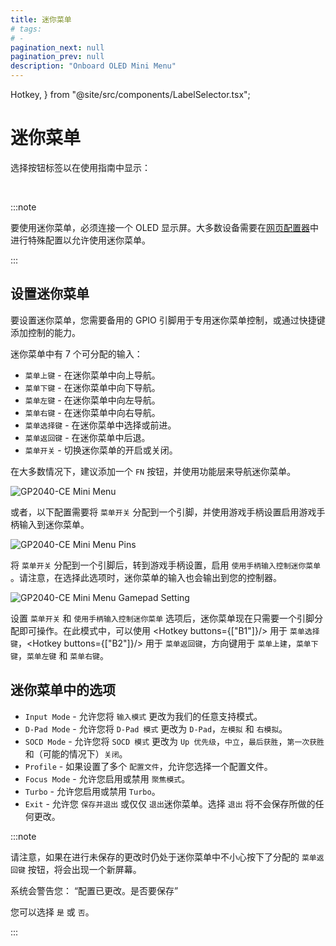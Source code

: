 ```yaml
---
title: 迷你菜单
# tags:
# -
pagination_next: null
pagination_prev: null
description: "Onboard OLED Mini Menu"
---
```


  Hotkey,
} from "@site/src/components/LabelSelector.tsx";

# 迷你菜单

选择按钮标签以在使用指南中显示：

<InputLabelSelector />
<br />

:::note

要使用迷你菜单，必须连接一个 OLED 显示屏。大多数设备需要在[网页配置器](/web-configurator)中进行特殊配置以允许使用迷你菜单。

:::

## 设置迷你菜单

要设置迷你菜单，您需要备用的 GPIO 引脚用于专用迷你菜单控制，或通过快捷键添加控制的能力。

迷你菜单中有 7 个可分配的输入：

- `菜单上键` - 在迷你菜单中向上导航。
- `菜单下键` - 在迷你菜单中向下导航。
- `菜单左键` - 在迷你菜单中向左导航。
- `菜单右键` - 在迷你菜单中向右导航。
- `菜单选择键` - 在迷你菜单中选择或前进。
- `菜单返回键` - 在迷你菜单中后退。
- `菜单开关` - 切换迷你菜单的开启或关闭。

在大多数情况下，建议添加一个 `FN` 按钮，并使用功能层来导航迷你菜单。

![GP2040-CE Mini Menu](./assets/images/gpc-mini-menu.png)

或者，以下配置需要将 `菜单开关` 分配到一个引脚，并使用游戏手柄设置启用游戏手柄输入到迷你菜单。

![GP2040-CE Mini Menu Pins](./assets/images/gpc-mini-menu-pins.png)

将 `菜单开关` 分配到一个引脚后，转到游戏手柄设置，启用 `使用手柄输入控制迷你菜单` 。请注意，在选择此选项时，迷你菜单的输入也会输出到您的控制器。

![GP2040-CE Mini Menu Gamepad Setting](./assets/images/gpc-mini-menu-gamepad.png)

设置 `菜单开关` 和 `使用手柄输入控制迷你菜单` 选项后，迷你菜单现在只需要一个引脚分配即可操作。在此模式中，可以使用 <Hotkey buttons={["B1"]}/> 用于 `菜单选择键`，<Hotkey buttons={["B2"]}/> 用于 `菜单返回键`，方向键用于 `菜单上建`，`菜单下键`，`菜单左键` 和 `菜单右键`。

## 迷你菜单中的选项

- `Input Mode` - 允许您将 `输入模式` 更改为我们的任意支持模式。
- `D-Pad Mode` - 允许您将 `D-Pad 模式` 更改为 `D-Pad`，`左模拟` 和 `右模拟`。
- `SOCD Mode` - 允许您将 `SOCD 模式` 更改为 `Up 优先级`，`中立`，`最后获胜`，`第一次获胜` 和（可能的情况下）`关闭`。
- `Profile` - 如果设置了多个 `配置文件`，允许您选择一个配置文件。
- `Focus Mode` - 允许您启用或禁用 `聚焦模式`。
- `Turbo` - 允许您启用或禁用 `Turbo`。
- `Exit` - 允许您 `保存并退出` 或仅仅 `退出`迷你菜单。选择 `退出` 将不会保存所做的任何更改。

:::note

请注意，如果在进行未保存的更改时仍处于迷你菜单中不小心按下了分配的 `菜单返回键` 按钮，将会出现一个新屏幕。

系统会警告您：
“配置已更改。是否要保存”

您可以选择 `是` 或 `否`。

:::
